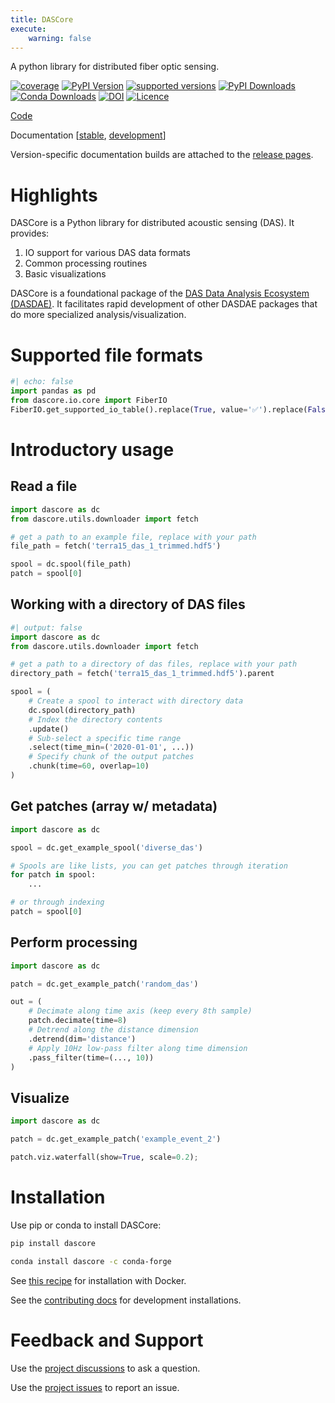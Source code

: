 ```yaml
---
title: DASCore
execute:
    warning: false
---
```


A python library for distributed fiber optic sensing.

[![coverage](https://codecov.io/gh/dasdae/dascore/branch/master/graph/badge.svg)](https://codecov.io/gh/dasdae/dascore)
[![PyPI Version](https://img.shields.io/pypi/v/dascore.svg)](https://pypi.python.org/pypi/dascore)
[![supported versions](https://img.shields.io/pypi/pyversions/dascore.svg?label=python_versions)](https://pypi.python.org/pypi/dascore)
[![PyPI Downloads](https://img.shields.io/pypi/dm/dascore.svg?label=pypi)](https://pypi.org/project/dascore/)
[![Conda Downloads](https://img.shields.io/conda/dn/conda-forge/dascore.svg?label=conda)](https://github.com/conda-forge/dascore-feedstock)
[![DOI](https://zenodo.org/badge/422627477.svg)](https://zenodo.org/badge/latestdoi/422627477)
[![Licence](https://www.gnu.org/graphics/lgplv3-88x31.png)](https://www.gnu.org/licenses/lgpl.html)


[Code](https://github.com/DASDAE/dascore)

Documentation [[stable](https://dascore.org), [development](https://dascore.quarto.pub/dascore/)]


:::{.callout minimal="true"}
Version-specific documentation builds are attached to the [release pages](https://github.com/DASDAE/dascore/releases).
:::

# Highlights

DASCore is a Python library for distributed acoustic sensing (DAS). It provides:

1. IO support for various DAS data formats
2. Common processing routines
3. Basic visualizations

:::{.callout-note}
DASCore is a foundational package of the [DAS Data Analysis Ecosystem (DASDAE)](https://dasdae.org). It facilitates rapid development of other DASDAE packages that do more specialized analysis/visualization.
:::

# Supported file formats
```python
#| echo: false
import pandas as pd
from dascore.io.core import FiberIO
FiberIO.get_supported_io_table().replace(True, value='✅').replace(False, value='❌')
```

# Introductory usage

## Read a file

```python
import dascore as dc
from dascore.utils.downloader import fetch

# get a path to an example file, replace with your path
file_path = fetch('terra15_das_1_trimmed.hdf5')

spool = dc.spool(file_path)
patch = spool[0]
```

## Working with a directory of DAS files

```python
#| output: false
import dascore as dc
from dascore.utils.downloader import fetch

# get a path to a directory of das files, replace with your path
directory_path = fetch('terra15_das_1_trimmed.hdf5').parent

spool = (
    # Create a spool to interact with directory data
    dc.spool(directory_path)
    # Index the directory contents
    .update()
    # Sub-select a specific time range
    .select(time_min=('2020-01-01', ...))
    # Specify chunk of the output patches
    .chunk(time=60, overlap=10)
)
```

## Get patches (array w/ metadata)

```python
import dascore as dc

spool = dc.get_example_spool('diverse_das')

# Spools are like lists, you can get patches through iteration
for patch in spool:
    ...

# or through indexing
patch = spool[0]
```

## Perform processing

```python
import dascore as dc

patch = dc.get_example_patch('random_das')

out = (
    # Decimate along time axis (keep every 8th sample)
    patch.decimate(time=8)
    # Detrend along the distance dimension
    .detrend(dim='distance') 
    # Apply 10Hz low-pass filter along time dimension
    .pass_filter(time=(..., 10))
)
```

## Visualize

```python
import dascore as dc

patch = dc.get_example_patch('example_event_2')

patch.viz.waterfall(show=True, scale=0.2);
```

# Installation

Use pip or conda to install DASCore:

```bash
pip install dascore
```

```bash
conda install dascore -c conda-forge
```

See [this recipe](recipes/docker_basic.qmd) for installation with Docker.

See the [contributing docs](contributing/contributing.qmd) for development installations.

# Feedback and Support

Use the [project discussions](https://github.com/DASDAE/dascore/discussions) to ask a question.

Use the [project issues](https://github.com/DASDAE/dascore/issues) to report an issue.
